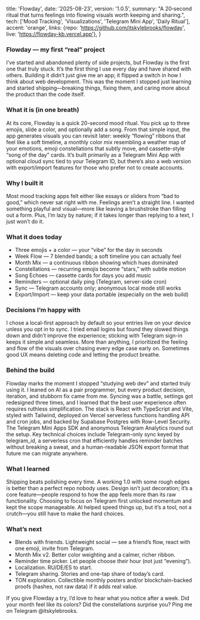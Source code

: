   title: 'Flowday',
  date: '2025-08-23',
  version: '1.0.5',
  summary:
    "A 20‑second ritual that turns feelings into flowing visuals worth keeping and sharing.",
  tech: ['Mood Tracking', 'Visualizations', 'Telegram Mini App', 'Daily Ritual'],
  accent: 'orange',
  links: {repo: 'https://github.com/itskylebrooks/flowday', live: 'https://flowday-kb.vercel.app'},
}

### Flowday — my first “real” project

I’ve started and abandoned plenty of side projects, but Flowday is the first one that truly stuck. It’s the first thing I use every day and have shared with others. Building it didn’t just give me an app; it flipped a switch in how I think about web development. This was the moment I stopped just learning and started shipping—breaking things, fixing them, and caring more about the product than the code itself.

### What it is (in one breath)

At its core, Flowday is a quick 20-second mood ritual. You pick up to three emojis, slide a color, and optionally add a song. From that simple input, the app generates visuals you can revisit later: weekly “flowing” ribbons that feel like a soft timeline, a monthly color mix resembling a weather map of your emotions, emoji constellations that subtly move, and cassette-style “song of the day” cards. It’s built primarily as a Telegram Mini App with optional cloud sync tied to your Telegram ID, but there’s also a web version with export/import features for those who prefer not to create accounts.

### Why I built it

Most mood tracking apps felt either like essays or sliders from “bad to good,” which never sat right with me. Feelings aren’t a straight line. I wanted something playful and visual—more like leaving a brushstroke than filling out a form. Plus, I’m lazy by nature; if it takes longer than replying to a text, I just won’t do it.

### What it does today

- Three emojis + a color — your “vibe” for the day in seconds
- Week Flow — 7 blended bands; a soft timeline you can actually feel
- Month Mix — a continuous ribbon showing which hues dominated
- Constellations — recurring emojis become “stars,” with subtle motion
- Song Echoes — cassette cards for days you add music
- Reminders — optional daily ping (Telegram, server-side cron)
- Sync — Telegram accounts only; anonymous local mode still works
- Export/Import — keep your data portable (especially on the web build)

### Decisions I’m happy with

I chose a local-first approach by default so your entries live on your device unless you opt in to sync. I tried email logins but found they slowed things down and didn’t improve the experience; sticking with Telegram sign-in keeps it simple and seamless. More than anything, I prioritized the feeling and flow of the visuals over chasing every edge case early on. Sometimes good UX means deleting code and letting the product breathe.

### Behind the build

Flowday marks the moment I stopped “studying web dev” and started truly using it. I leaned on AI as a pair programmer, but every product decision, iteration, and stubborn fix came from me. Syncing was a battle, settings got redesigned three times, and I learned that the best user experience often requires ruthless simplification. The stack is React with TypeScript and Vite, styled with Tailwind, deployed on Vercel serverless functions handling API and cron jobs, and backed by Supabase Postgres with Row-Level Security. The Telegram Mini Apps SDK and anonymous Telegram Analytics round out the setup. Key technical choices include Telegram-only sync keyed by telegram_id, a serverless cron that efficiently handles reminder batches without breaking a sweat, and a human-readable JSON export format that future me can migrate anywhere.

### What I learned

Shipping beats polishing every time. A working 1.0 with some rough edges is better than a perfect repo nobody uses. Design isn’t just decoration; it’s a core feature—people respond to how the app feels more than its raw functionality. Choosing to focus on Telegram first unlocked momentum and kept the scope manageable. AI helped speed things up, but it’s a tool, not a crutch—you still have to make the hard choices.

### What’s next

- Blends with friends. Lightweight social — see a friend’s flow, react with one emoji, invite from Telegram.
- Month Mix v2. Better color weighting and a calmer, richer ribbon.
- Reminder time picker. Let people choose their hour (not just “evening”).
- Localization. RU/DE/ES to start.
- Telegram sharing. Stories and one-tap share of today’s card.
- TON exploration. Collectible monthly posters and/or blockchain-backed proofs (hashes, not raw data) if it adds real value.


If you give Flowday a try, I’d love to hear what you notice after a week. Did your month feel like its colors? Did the constellations surprise you? Ping me on Telegram @itskylebrooks.
